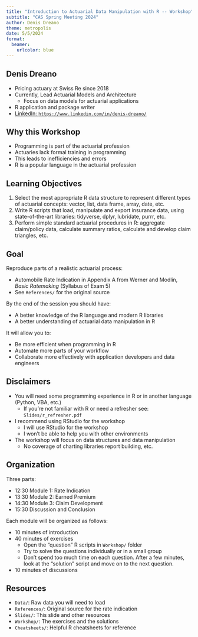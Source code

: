 ```yaml
---
title: "Introduction to Actuarial Data Manipulation with R -- Workshop"
subtitle: "CAS Spring Meeting 2024"
author: Denis Dreano
theme: metropolis
date: 5/5/2024
format:
  beamer:
    urlcolor: blue
---
```


## Denis Dreano

- Pricing actuary at Swiss Re since 2018
- Currently, Lead Actuarial Models and Architecture
  - Focus on data models for actuarial applications
- R application and package writer
- [LinkedIn: `https://www.linkedin.com/in/denis-dreano/`](https://www.linkedin.com/in/denis-dreano/)

## Why this Workshop

* Programming is part of the actuarial profession
* Actuaries lack formal training in programming
* This leads to inefficiencies and errors
* R is a popular language in the actuarial profession

## Learning Objectives

1. Select the most appropriate R data structure to represent different types of actuarial concepts: vector, list, data frame, array, date, etc.
2. Write R scripts that load, manipulate and export insurance data, using state-of-the-art libraries: tidyverse, dplyr, lubridate, purrr, etc.
3. Perform simple standard actuarial procedures in R: aggregate claim/policy data, calculate summary ratios, calculate and develop claim triangles, etc.

## Goal

Reproduce parts of a realistic actuarial process:

* Automobile Rate Indication in Appendix A from Werner and Modlin, *Basic Ratemaking* (Syllabus of Exam 5)
* See `References/` for the original source

By the end of the session you should have:

* A better knowledge of the R language and modern R libraries
* A better understanding of actuarial data manipulation in R

It will allow you to:

* Be more efficient when programming in R
* Automate more parts of your workflow
* Collaborate more effectively with application developers and data engineers

## Disclaimers

* You will need some programming experience in R or in another language (Python, VBA, etc.)
  - If you're not familiar with R or need a refresher see: `Slides/r_refresher.pdf`
* I recommend using RStudio for the workshop
  - I will use RStudio for the workshop
  - I won't be able to help you with other environments
* The workshop will focus on data structures and data manipulation
  - No coverage of charting libraries report building, etc.

## Organization

Three parts:

* 12:30 Module 1: Rate Indication
* 13:30 Module 2: Earned Premium
* 14:30 Module 3: Claim Development
* 15:30 Discussion and Conclusion

Each module will be organized as follows:

* 10 minutes of introduction
* 40 minutes of exercises
  - Open the "question" R scripts in `Workshop/` folder
  - Try to solve the questions individually or in a small group
  - Don't spend too much time on each question. After a few minutes, look at the "solution" script and move on to the next question.
* 10 minutes of discussions

## Resources

* `Data/`: Raw data you will need to load
* `References/`: Original source for the rate indication
* `Slides/`: This slide and other resources
* `Workshop/`: The exercises and the solutions
* `Cheatsheets/`: Helpful R cheatsheets for reference

